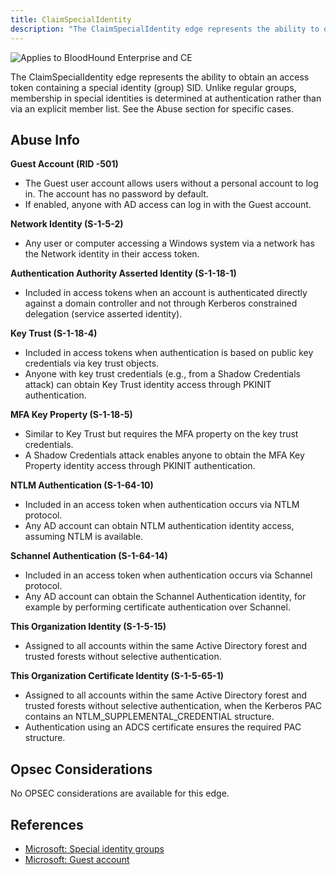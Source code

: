 ```yaml
---
title: ClaimSpecialIdentity
description: "The ClaimSpecialIdentity edge represents the ability to obtain an access token containing a special identity (group) SID."
---
```


<img src="/assets/enterprise-AND-community-edition-pill-tag.svg" alt="Applies to BloodHound Enterprise and CE"/>


The ClaimSpecialIdentity edge represents the ability to obtain an access token containing a special identity (group) SID. Unlike regular groups, membership in special identities is determined at authentication rather than via an explicit member list.
See the Abuse section for specific cases.

Abuse Info
----------

**Guest Account (RID -501)**
* The Guest user account allows users without a personal account to log in. The account has no password by default.
* If enabled, anyone with AD access can log in with the Guest account.

**Network Identity (S-1-5-2)**
* Any user or computer accessing a Windows system via a network has the Network identity in their access token.

**Authentication Authority Asserted Identity (S-1-18-1)**
* Included in access tokens when an account is authenticated directly against a domain controller and not through Kerberos constrained delegation (service asserted identity).

**Key Trust (S-1-18-4)**
* Included in access tokens when authentication is based on public key credentials via key trust objects.
* Anyone with key trust credentials (e.g., from a Shadow Credentials attack) can obtain Key Trust identity access through PKINIT authentication.

**MFA Key Property (S-1-18-5)**
* Similar to Key Trust but requires the MFA property on the key trust credentials.
* A Shadow Credentials attack enables anyone to obtain the MFA Key Property identity access through PKINIT authentication.

**NTLM Authentication (S-1-64-10)**
* Included in an access token when authentication occurs via NTLM protocol.
* Any AD account can obtain NTLM authentication identity access, assuming NTLM is available.

**Schannel Authentication (S-1-64-14)**
* Included in an access token when authentication occurs via Schannel protocol.
* Any AD account can obtain the Schannel Authentication identity, for example by performing certificate authentication over Schannel.

**This Organization Identity (S-1-5-15)**
* Assigned to all accounts within the same Active Directory forest and trusted forests without selective authentication.

**This Organization Certificate Identity (S-1-5-65-1)**
* Assigned to all accounts within the same Active Directory forest and trusted forests without selective authentication, when the Kerberos PAC contains an NTLM_SUPPLEMENTAL_CREDENTIAL structure.
* Authentication using an ADCS certificate ensures the required PAC structure.

Opsec Considerations
----------

No OPSEC considerations are available for this edge.

References
----------

* [Microsoft: Special identity groups](https://learn.microsoft.com/en-us/windows-server/identity/ad-ds/manage/understand-special-identities-groups)
* [Microsoft: Guest account](https://learn.microsoft.com/en-us/windows-server/identity/ad-ds/manage/understand-default-user-accounts#guest-account)
